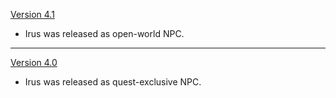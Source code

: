 {{Change History/Header}}
[[Version 4.1]]
* Irus was released as open-world NPC.
----
[[Version 4.0]]
* Irus was released as quest-exclusive NPC.